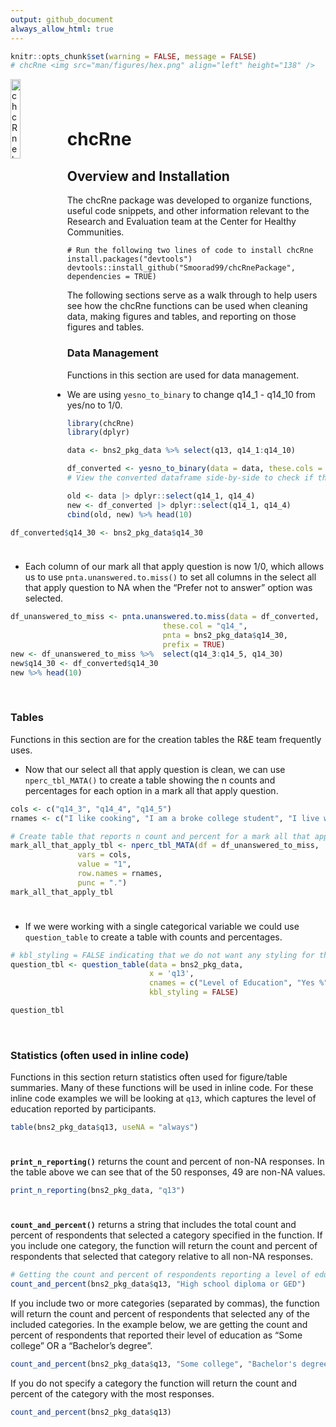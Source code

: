 ```yaml
---
output: github_document
always_allow_html: true
---
```


```r
knitr::opts_chunk$set(warning = FALSE, message = FALSE) 
# chcRne <img src="man/figures/hex.png" align="left" height="138" />
```



<img src="man/figures/hex.png" style="width: 18%; float: left;" alt="chcRne logo">

<hr style="height:40px; visibility:hidden;" />
 
# chcRne

## Overview and Installation

The chcRne package was developed to organize functions, useful code snippets, and other information relevant to the Research and Evaluation team at the Center for Healthy Communities.

```
# Run the following two lines of code to install chcRne
install.packages("devtools") 
devtools::install_github("Smoorad99/chcRnePackage", dependencies = TRUE)
```

<!-- ## Examples -->
The following sections serve as a walk through to help users see how the chcRne functions can be used when cleaning data, making figures and tables, and reporting on those figures and tables.

### Data Management

Functions in this section are used for data management.

- We are using `yesno_to_binary` to change q14_1 - q14_10 from yes/no to 1/0.
```r
library(chcRne)
library(dplyr)

data <- bns2_pkg_data %>% select(q13, q14_1:q14_10)

df_converted <- yesno_to_binary(data = data, these.cols = "q14_", prefix = TRUE)
# View the converted dataframe side-by-side to check if the function worked

old <- data |> dplyr::select(q14_1, q14_4)
new <- df_converted |> dplyr::select(q14_1, q14_4)
cbind(old, new) %>% head(10)

```

```r
df_converted$q14_30 <- bns2_pkg_data$q14_30
```

<br style="line-height: 10px" />

- Each column of our mark all that apply question is now 1/0, which allows us to use `pnta.unanswered.to.miss()` to set all columns in the select all that apply question to NA when the "Prefer not to answer" option was selected.
```r
df_unanswered_to_miss <- pnta.unanswered.to.miss(data = df_converted,
                                  these.col = "q14_",
                                  pnta = bns2_pkg_data$q14_30,
                                  prefix = TRUE)
new <- df_unanswered_to_miss %>%  select(q14_3:q14_5, q14_30)
new$q14_30 <- df_converted$q14_30
new %>% head(10)
```

<br/>

### Tables
Functions in this section are for the creation tables the R&E team frequently uses. 

- Now that our select all that apply question is clean, we can use `nperc_tbl_MATA()` to create a table showing the n counts and percentages for each option in a mark all that apply question.
```r
cols <- c("q14_3", "q14_4", "q14_5")
rnames <- c("I like cooking", "I am a broke college student", "I live with chefs")

# Create table that reports n count and percent for a mark all that apply question
mark_all_that_apply_tbl <- nperc_tbl_MATA(df = df_unanswered_to_miss,
               vars = cols,
               value = "1",
               row.names = rnames,
               punc = ".")
mark_all_that_apply_tbl
```

<br style="line-height: 10px" />

- If we were working with a single categorical variable we could use `question_table` to create a table with counts and percentages.

```r
# kbl_styling = FALSE indicating that we do not want any styling for the table
question_tbl <- question_table(data = bns2_pkg_data, 
                               x = 'q13', 
                               cnames = c("Level of Education", "Yes %"), 
                               kbl_styling = FALSE)

question_tbl
```

<br/>

### Statistics (often used in inline code)
Functions in this section return statistics often used for figure/table summaries. Many of these functions will be used in inline code. For these inline code examples we will be looking at `q13`, which captures the level of education reported by participants.

```r
table(bns2_pkg_data$q13, useNA = "always")
```
<br style="line-height: 10px" />

**`print_n_reporting()`** returns the count and percent of non-NA responses. In the table above we can see that of the 50 responses, 49 are non-NA values. 

```r
print_n_reporting(bns2_pkg_data, "q13")
```
<br style="line-height: 10px" />

**`count_and_percent()`** returns a string that includes the total count and percent of respondents that selected a category specified in the function. If you include one category, the function will return the count and percent of respondents that selected that category relative to all non-NA responses.
```r
# Getting the count and percent of respondents reporting a level of education of some college or a bachelors degree.
count_and_percent(bns2_pkg_data$q13, "High school diploma or GED")
```

If you include two or more categories (separated by commas), the function will return the count and percent of respondents that selected any of the included categories. In the example below, we are getting the count and percent of respondents that reported their level of education as "Some college" OR a "Bachelor's degree". 

```r
count_and_percent(bns2_pkg_data$q13, "Some college", "Bachelor's degree")
```

If you do not specify a category the function will return the count and percent of the category with the most responses. 

```r
count_and_percent(bns2_pkg_data$q13)
```

